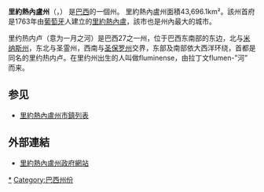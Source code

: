 {{Otheruses|里約熱內盧|subject=[[巴西|巴西]]的一個州|other=[[巴西|巴西]]的一個城市}}
{{Infobox Brazilian State
|name                        = 里約熱內盧州<br />Rio de Janeiro
|image_flag                  = Bandeira do estado do Rio de Janeiro.svg
|image_coat                  = Brasao Estado RiodeJaneiro Brasil2.svg
|motto                       = 
|anthem                      = November 15th
|image_map                   = Brazil State RiodeJaneiro.svg
|capital                     = [[里約熱內盧|里約熱內盧]]
|largest_city                = [[里約熱內盧|里約熱內盧]]
|demonym                     = Fluminense
|leader_name1                = Luiz Fernando de Souza (PMDB)
|leader_name2                = Francisco Dornelles (PP)
|area                        = 43,696.1
|area_magnitude              = 1 E10
|area_rank                   = 24th
|population_estimate         = 15,561,720
|population_estimate_rank    = 3rd
|population_estimate_year    = 2006
|population_census           = 15,397,366
|population_census_year      = 2005
|population_density          = 352.05
|population_density_rank     = 2nd
|GDP                         = R$ 222,564,408
|GDP_rank                    = 2nd
|GDP_year                    = 2004
|GDP_per_capita              = R$ 14,639
|GDP_per_capita_rank         = 2nd
|HDI                         = 0.807 (high)
|HDI_rank                    = 5th
|HDI_year                    = 2000
|HDI_category                = 
|abbreviation                = BR-RJ
|time_zone                   = BRT
|utc_offset                  = -3
|time_zone_DST               = BRST
|utc_offset_DST              = -2
}}
'''里約熱內盧州'''（{{lang-pt|Rio de Janeiro}}，{{IPA2|ˈhiw dʒi ʒʌˈnejɾu}}） 是[[巴西|巴西]]的一個州。 里約熱內盧州面積43,696.1km²。該州首府是1763年由[[葡萄牙|葡萄牙]]人建立的[[里約熱內盧|里約熱內盧]]，該市也是州內最大的城市。

里约热内卢（意为一月之河）是巴西27之一州，位于巴西东南部的东边，北与[[米纳斯州|米纳斯州]]，东北与圣霊州，西南与[[圣保罗州|圣保罗州]]交界，东部及南部依大西洋环绕，首都是同名的里约热内卢。在里约州出生的人叫做fluminense，由拉丁文flumen-”河” 而来。

== 参见 ==
* [[里約熱內盧州市鎮列表|里約熱內盧州市鎮列表]]

== 外部連結 ==
* {{pt icon}}{{en icon}} [https://web.archive.org/web/20070322224125/http://www.governo.rj.gov.br/ 里約熱內盧州政府網站] 

{{巴西行政区划}}

{{小作品模板|分类=里约热内卢州|图标=Brazil State RiodeJaneiro.svg}}

[[Category:里约热内卢州|*]]
[[Category:巴西州份|Category:巴西州份]]